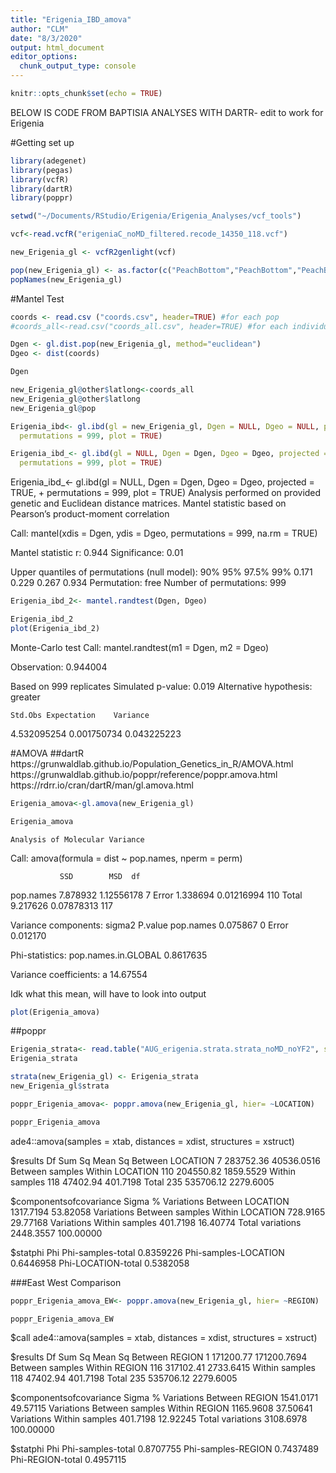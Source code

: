```yaml
---
title: "Erigenia_IBD_amova"
author: "CLM"
date: "8/3/2020"
output: html_document
editor_options: 
  chunk_output_type: console
---
```


```r
knitr::opts_chunk$set(echo = TRUE)
```

BELOW IS CODE FROM BAPTISIA ANALYSES WITH DARTR- edit to work for Erigenia
 
#Getting set up
```r
library(adegenet)
library(pegas)
library(vcfR)
library(dartR)
library(poppr)
```

```r
setwd("~/Documents/RStudio/Erigenia/Erigenia_Analyses/vcf_tools")
```

```r
vcf<-read.vcfR("erigeniaC_noMD_filtered.recode_14350_118.vcf")
```


```r
new_Erigenia_gl <- vcfR2genlight(vcf)
```
```r
pop(new_Erigenia_gl) <- as.factor(c("PeachBottom","PeachBottom","PeachBottom","PeachBottom","PeachBottom","PeachBottom","PeachBottom","PeachBottom","PeachBottom","PeachBottom","PeachBottom","PeachBottom","PeachBottom","PeachBottom","PeachBottom","PeachBottom","PeachBottom","PeachBottom","PeachBottom","PeachBottom","YorkFurnace","YorkFurnace","YorkFurnace","YorkFurnace","YorkFurnace","YorkFurnace","YorkFurnace","YorkFurnace","YorkFurnace","YorkFurnace","YorkFurnace","YorkFurnace","YorkFurnace","YorkFurnace","SafeHarbor","SafeHarbor","SafeHarbor","SafeHarbor","SafeHarbor","SafeHarbor","SafeHarbor","SafeHarbor","SafeHarbor","RaccoonCreek","RaccoonCreek","RaccoonCreek","RaccoonCreek","RaccoonCreek","RaccoonCreek","RaccoonCreek","RaccoonCreek","RaccoonCreek","RaccoonCreek","RaccoonCreek","RaccoonCreek","RaccoonCreek","RaccoonCreek","RaccoonCreek","CedarCreek","CedarCreek","CedarCreek","CedarCreek","CedarCreek","CedarCreek","CedarCreek","CedarCreek","CedarCreek","CedarCreek","CedarCreek","CedarCreek","CedarCreek","CedarCreek","CedarCreek","BraddockTrail","BraddockTrail","BraddockTrail","BraddockTrail","BraddockTrail","BraddockTrail","BraddockTrail","BraddockTrail","BraddockTrail","BraddockTrail","BraddockTrail","BraddockTrail","BraddockTrail","BraddockTrail","BraddockTrail","RyersonStation","RyersonStation","RyersonStation","RyersonStation","RyersonStation","RyersonStation","RyersonStation","RyersonStation","RyersonStation","RyersonStation","RyersonStation","RyersonStation","RyersonStation","RyersonStation","RyersonStation","SlipperyRockCreek","SlipperyRockCreek","SlipperyRockCreek","SlipperyRockCreek","SlipperyRockCreek","SlipperyRockCreek","SlipperyRockCreek","SlipperyRockCreek","SlipperyRockCreek","SlipperyRockCreek","SlipperyRockCreek","SlipperyRockCreek","SlipperyRockCreek","SlipperyRockCreek","SlipperyRockCreek"))
popNames(new_Erigenia_gl)
```

#Mantel Test 

```r
coords <- read.csv ("coords.csv", header=TRUE) #for each pop
#coords_all<-read.csv("coords_all.csv", header=TRUE) #for each individual
```

```r
Dgen <- gl.dist.pop(new_Erigenia_gl, method="euclidean")
Dgeo <- dist(coords)
```
```r
Dgen
```

```r
new_Erigenia_gl@other$latlong<-coords_all
new_Erigenia_gl@other$latlong
new_Erigenia_gl@pop
```

```r
Erigenia_ibd<- gl.ibd(gl = new_Erigenia_gl, Dgen = NULL, Dgeo = NULL, projected = TRUE,
  permutations = 999, plot = TRUE)
```


```r
Erigenia_ibd_<- gl.ibd(gl = NULL, Dgen = Dgen, Dgeo = Dgeo, projected = TRUE,
  permutations = 999, plot = TRUE)
```
Erigenia_ibd_<- gl.ibd(gl = NULL, Dgen = Dgen, Dgeo = Dgeo, projected = TRUE,
+   permutations = 999, plot = TRUE)
Analysis performed on provided genetic and Euclidean distance matrices.
Mantel statistic based on Pearson's product-moment correlation 

Call:
mantel(xdis = Dgen, ydis = Dgeo, permutations = 999, na.rm = TRUE) 

Mantel statistic r: 0.944 
      Significance: 0.01 

Upper quantiles of permutations (null model):
  90%   95% 97.5%   99% 
0.171 0.229 0.267 0.934 
Permutation: free
Number of permutations: 999



```r
Erigenia_ibd_2<- mantel.randtest(Dgen, Dgeo)
```


```r
Erigenia_ibd_2
plot(Erigenia_ibd_2)
```
Monte-Carlo test
Call: mantel.randtest(m1 = Dgen, m2 = Dgeo)

Observation: 0.944004 

Based on 999 replicates
Simulated p-value: 0.019 
Alternative hypothesis: greater 

    Std.Obs Expectation    Variance 
4.532095254 0.001750734 0.043225223




#AMOVA
##dartR
https://grunwaldlab.github.io/Population_Genetics_in_R/AMOVA.html
https://grunwaldlab.github.io/poppr/reference/poppr.amova.html
https://rdrr.io/cran/dartR/man/gl.amova.html

```r
Erigenia_amova<-gl.amova(new_Erigenia_gl)
```

```r
Erigenia_amova
```
	Analysis of Molecular Variance

Call: amova(formula = dist ~ pop.names, nperm = perm)

               SSD        MSD  df
pop.names 7.878932 1.12556178   7
Error     1.338694 0.01216994 110
Total     9.217626 0.07878313 117

Variance components:
            sigma2 P.value
pop.names 0.075867       0
Error     0.012170        

Phi-statistics:
pop.names.in.GLOBAL 
          0.8617635 

Variance coefficients:
       a 
14.67554 

Idk what this mean, will have to look into output

```r
plot(Erigenia_amova)
```

##poppr
```r
Erigenia_strata<- read.table("AUG_erigenia.strata.strata_noMD_noYF2", sep= "\t", header= TRUE)
Erigenia_strata
```

```r

strata(new_Erigenia_gl) <- Erigenia_strata
new_Erigenia_gl$strata
```

```r
poppr_Erigenia_amova<- poppr.amova(new_Erigenia_gl, hier= ~LOCATION)
```
```r
poppr_Erigenia_amova
```
ade4::amova(samples = xtab, distances = xdist, structures = xstruct)

$results
                                 Df    Sum Sq    Mean Sq
Between LOCATION                  7 283752.36 40536.0516
Between samples Within LOCATION 110 204550.82  1859.5529
Within samples                  118  47402.94   401.7198
Total                           235 535706.12  2279.6005

$componentsofcovariance
                                                Sigma         %
Variations  Between LOCATION                1317.7194  53.82058
Variations  Between samples Within LOCATION  728.9165  29.77168
Variations  Within samples                   401.7198  16.40774
Total variations                            2448.3557 100.00000

$statphi
                           Phi
Phi-samples-total    0.8359226
Phi-samples-LOCATION 0.6446958
Phi-LOCATION-total   0.5382058

###East West Comparison
```r
poppr_Erigenia_amova_EW<- poppr.amova(new_Erigenia_gl, hier= ~REGION)
```
```r
poppr_Erigenia_amova_EW
```

$call
ade4::amova(samples = xtab, distances = xdist, structures = xstruct)

$results
                               Df    Sum Sq     Mean Sq
Between REGION                  1 171200.77 171200.7694
Between samples Within REGION 116 317102.41   2733.6415
Within samples                118  47402.94    401.7198
Total                         235 535706.12   2279.6005

$componentsofcovariance
                                              Sigma         %
Variations  Between REGION                1541.0171  49.57115
Variations  Between samples Within REGION 1165.9608  37.50641
Variations  Within samples                 401.7198  12.92245
Total variations                          3108.6978 100.00000

$statphi
                         Phi
Phi-samples-total  0.8707755
Phi-samples-REGION 0.7437489
Phi-REGION-total   0.4957115
